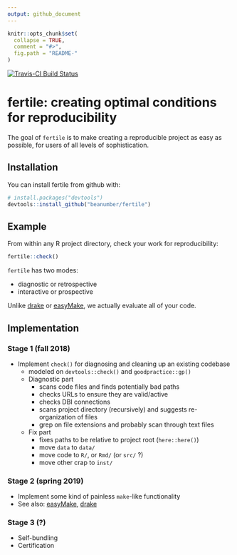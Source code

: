 ```yaml
---
output: github_document
---
```


<!-- README.md is generated from README.Rmd. Please edit that file -->

```r
knitr::opts_chunk$set(
  collapse = TRUE,
  comment = "#>",
  fig.path = "README-"
)
```

[![Travis-CI Build Status](https://travis-ci.org/beanumber/fertile.svg?branch=master)](https://travis-ci.org/beanumber/fertile)

# fertile: creating optimal conditions for reproducibility 

The goal of `fertile` is to make creating a reproducible project as easy as possible, for users of all levels of sophistication.

## Installation

You can install fertile from github with:

```r
# install.packages("devtools")
devtools::install_github("beanumber/fertile")
```

## Example

From within any R project directory, check your work for reproducibility:

```r
fertile::check()
```


`fertile` has two modes: 

- diagnostic or retrospective
- interactive or prospective

Unlike [drake](https://github.com/ropensci/drake) or [easyMake](https://github.com/GShotwell/easyMake), we actually evaluate all of your code. 



## Implementation

### Stage 1 (fall 2018)

- Implement `check()` for diagnosing and cleaning up an existing codebase
    - modeled on `devtools::check()` and `goodpractice::gp()`
    - Diagnostic part
        - scans code files and finds potentially bad paths
        - checks URLs to ensure they are valid/active
        - checks DBI connections
        - scans project directory (recursively) and suggests re-organization of files
        - grep on file extensions and probably scan through text files
    - Fix part
        - fixes paths to be relative to project root (`here::here()`)
        - move `data` to `data/`
        - move code to `R/`, or `Rmd/` (or `src/` ?)
        - move other crap to `inst/`

### Stage 2 (spring 2019)

- Implement some kind of painless `make`-like functionality
- See also: [easyMake](https://github.com/GShotwell/easyMake), [drake](https://github.com/ropensci/drake)

### Stage 3 (?)

- Self-bundling
- Certification
